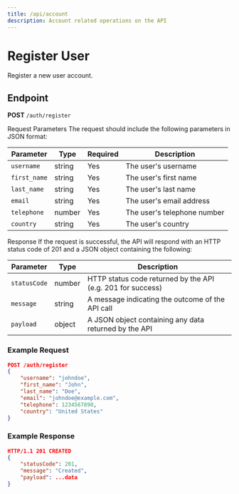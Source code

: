 ```yaml
---
title: /api/account
description: Account related operations on the API
---
```


# Register User
Register a new user account.

## Endpoint
**POST** `/auth/register`

Request Parameters
The request should include the following parameters in JSON format:

| Parameter  | Type   | Required | Description         |
| ---------- | ------ | -------- | ------------------- |
| `username` | string | Yes      | The user's username |
| `first_name` | string | Yes | The user's first name |
| `last_name` | string | Yes | The user's last name |
| `email` | string | Yes | The user's email address |
| `telephone` | number | Yes | The user's telephone number |
| `country` | string | Yes | The user's country |

Response
If the request is successful, the API will respond with an HTTP status code of 201 and a JSON object containing the following:

| Parameter    | Type   | Description                                                |
| ------------ | ------ | ---------------------------------------------------------- |
| `statusCode` | number | HTTP status code returned by the API (e.g. 201 for success) |
| `message`    | string | A message indicating the outcome of the API call           |
| `payload`    | object | A JSON object containing any data returned by the API      |


### Example Request

```json
POST /auth/register
{
    "username": "johndoe",
    "first_name": "John",
    "last_name": "Doe",
    "email": "johndoe@example.com",
    "telephone": 1234567890,
    "country": "United States"
}
```

### Example Response

```json
HTTP/1.1 201 CREATED
{
    "statusCode": 201,
    "message": "Created",
    "payload": ...data
}
```

